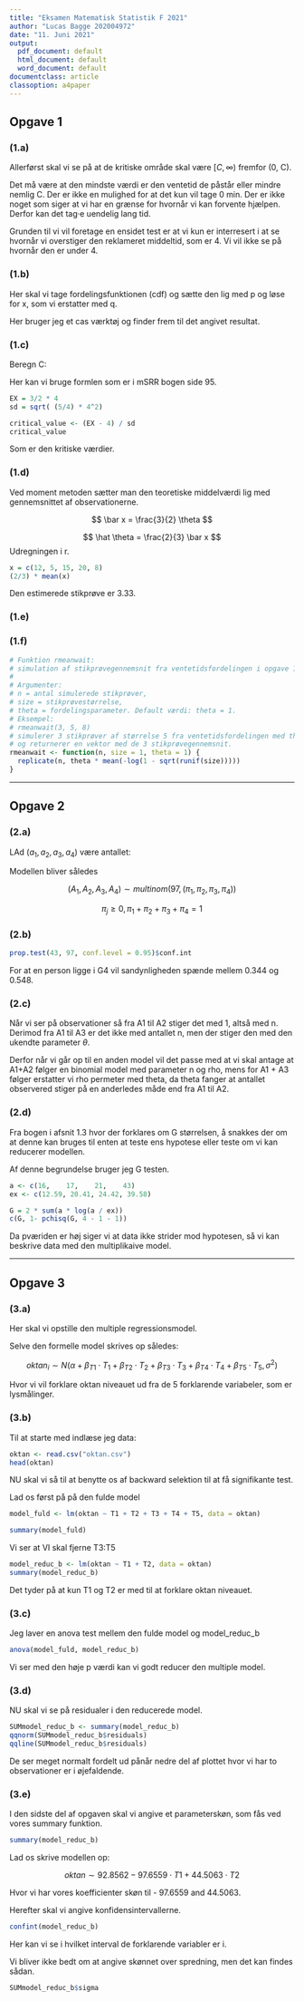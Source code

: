 ```yaml
---
title: "Eksamen Matematisk Statistik F 2021"
author: "Lucas Bagge 202004972"
date: "11. Juni 2021"
output:
  pdf_document: default
  html_document: default
  word_document: default
documentclass: article
classoption: a4paper
---
```

<!-- (det her er en kommentar)
Overskrifter i R markdown starter med #, ## eller ###.

Husk at der skal være en tom linie før hver overskrift, ellers virker det ikke. 
-->

## Opgave 1

### (1.a) 

Allerførst skal vi se på at de kritiske område skal være $[C, \infty)$ fremfor
(0, C).

Det må være  at den mindste værdi er den ventetid de påstår eller mindre nemlig C.
Der er ikke en mulighed for at det kun vil tage 0 min. Der er ikke noget som siger
at vi har en grænse for hvornår vi kan forvente hjælpen. Derfor kan det tag·e
uendelig lang tid. 


Grunden til vi vil foretage en ensidet test er at vi kun er interresert i at se
hvornår vi overstiger den reklameret middeltid, som er 4. Vi vil ikke se på
hvornår den er under 4.

### (1.b) 

Her skal vi tage fordelingsfunktionen (cdf) og sætte den lig med p og løse for x, som 
vi erstatter med q.

Her bruger jeg et cas værktøj og finder frem til det angivet resultat. 

### (1.c) 

Beregn C:

Her kan vi bruge formlen som er i mSRR bogen side 95.

```r
EX = 3/2 * 4
sd = sqrt( (5/4) * 4^2)
```

```r
critical_value <- (EX - 4) / sd
critical_value
```

Som er den kritiske værdier. 


### (1.d) 

Ved moment metoden sætter man den teoretiske middelværdi 
lig med gennemsnittet af observationerne.

$$
\bar x = \frac{3}{2} \theta
$$

$$
\hat \theta = \frac{2}{3} \bar x
$$
Udregningen i r.

```r
x = c(12, 5, 15, 20, 8)
(2/3) * mean(x)
```

Den estimerede stikprøve er 3.33.

### (1.e) 



### (1.f) 

```r
# Funktion rmeanwait:
# simulation af stikprøvegennemsnit fra ventetidsfordelingen i opgave 1.
#
# Argumenter:
# n = antal simulerede stikprøver,
# size = stikprøvestørrelse,
# theta = fordelingsparameter. Default værdi: theta = 1.
# Eksempel:
# rmeanwait(3, 5, 8)
# simulerer 3 stikprøver af størrelse 5 fra ventetidsfordelingen med theta = 8
# og returnerer en vektor med de 3 stikprøvegennemsnit.
rmeanwait <- function(n, size = 1, theta = 1) {
  replicate(n, theta * mean(-log(1 - sqrt(runif(size)))))
}
```



************

## Opgave 2

### (2.a) 

LAd $(a_1, a_2, a_3, a_4)$ være antallet:

Modellen bliver således

$$
(A_1, A_2,A_3,A_4) \sim multinom(97, (\pi_1, \pi_2, \pi_3, \pi_4))
$$

$$
\pi_j \ge0, \pi_1 + \pi_2 + \pi_3 + \pi_4 =1
$$


### (2.b) 

```r
prop.test(43, 97, conf.level = 0.95)$conf.int
```

For at en person ligge i G4 vil sandynligheden spænde mellem 0.344 og 0.548.



### (2.c) 

Når vi ser på observationer så fra A1 til A2 stiger det med 1, altså med n.
Derimod fra A1 til A3 er det ikke med antallet n, men der stiger den med den
ukendte parameter $\theta$.

Derfor når vi går op til en anden model vil det passe med at vi skal antage 
at A1+A2 følger en binomial model med parameter n og rho, mens for A1 + A3 følger
erstatter vi rho permeter med theta, da theta fanger at antallet observered
stiger på en anderledes måde end fra A1 til A2. 

### (2.d) 

Fra bogen i afsnit 1.3 hvor der forklares om G størrelsen, å snakkes 
der om at denne kan bruges til enten at teste ens hypotese eller teste
om vi kan reducerer modellen.

Af denne begrundelse bruger jeg G testen. 


```r
a <- c(16,    17,    21,    43)
ex <- c(12.59, 20.41, 24.42, 39.58)

G = 2 * sum(a * log(a / ex))
c(G, 1- pchisq(G, 4 - 1 - 1))
```

Da pværiden er høj siger vi at data ikke strider mod hypotesen, så vi
kan beskrive data med den multiplikaive model. 

************

## Opgave 3

### (3.a) 

Her skal vi opstille den multiple regressionsmodel.


Selve den formelle model skrives op således:

$$
oktan_i\sim N(\alpha + \beta_{T1}\cdot T_1 + \beta_{T2}\cdot T_2 + \beta_{T3}\cdot T_3 +
\beta_{T4}\cdot T_4 + \beta_{T5}\cdot T_5, \sigma^2)
$$

Hvor vi vil forklare oktan niveauet ud fra de 5 forklarende variabeler, som
er lysmålinger.

### (3.b) 

Til at starte med indlæse jeg data:

```r
oktan <- read.csv("oktan.csv")
head(oktan)
```
NU skal vi så til at benytte os af backward selektion til at få signifikante
test.

Lad os først på på den fulde model

```r
model_fuld <- lm(oktan ~ T1 + T2 + T3 + T4 + T5, data = oktan)
```

```r
summary(model_fuld)
```

Vi ser at VI skal fjerne T3:T5

```r
model_reduc_b <- lm(oktan ~ T1 + T2, data = oktan)
summary(model_reduc_b)
```

Det tyder på at kun T1 og T2 er med til at forklare oktan niveauet.


### (3.c) 

Jeg laver en anova test mellem den fulde model og model_reduc_b

```r
anova(model_fuld, model_reduc_b)
```

Vi ser med den høje p værdi kan vi godt reducer den multiple model.

### (3.d) 

NU skal vi se på residualer i den reducerede model.

```r
SUMmodel_reduc_b <- summary(model_reduc_b)
qqnorm(SUMmodel_reduc_b$residuals)
qqline(SUMmodel_reduc_b$residuals)
```

De ser meget normalt fordelt ud pånår nedre del af plottet hvor vi har to
observationer er i øjefaldende.

### (3.e) 

I den sidste del af opgaven skal vi angive et parameterskøn, som fås ved
vores summary funktion.

```r
summary(model_reduc_b)
```


Lad os skrive modellen op:

$$
oktan\sim 92.8562 - 97.6559 \cdot T1 + 44.5063 \cdot T2
$$

Hvor vi har vores koefficienter skøn til - 97.6559 and 44.5063.

Herefter skal vi angive konfidensintervallerne.

```r
confint(model_reduc_b)
```

Her kan vi se i hvilket interval de forklarende variabler er i.

Vi bliver ikke bedt om at angive skønnet over spredning, men det kan findes sådan.

```r
SUMmodel_reduc_b$sigma
```


